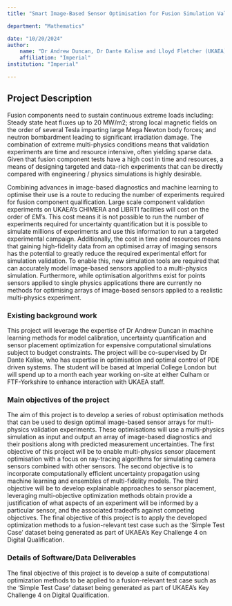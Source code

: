 ```yaml
---
title: "Smart Image-Based Sensor Optimisation for Fusion Simulation Validation"

department: "Mathematics"

date: "10/20/2024"
author: 
    name: "Dr Andrew Duncan, Dr Dante Kalise and Lloyd Fletcher (UKAEA)"
    affiliation: "Imperial"
institution: "Imperial"

---
```

## Project Description

Fusion components need to sustain continuous extreme loads including: Steady state heat fluxes up to 20 MW/m2; strong local magnetic fields on the order of several Tesla imparting large Mega Newton body forces; and neutron bombardment leading to significant irradiation damage. The combination of extreme multi-physics conditions means that validation experiments are time and resource intensive, often yielding sparse data. Given that fusion component tests have a high cost in time and resources, a means of designing targeted and data-rich experiments that can be directly compared with engineering / physics simulations is highly desirable. 

Combining advances in image-based diagnostics and machine learning to optimise their use is a route to reducing the number of experiments required for fusion component qualification. Large scale component validation experiments on UKAEA’s CHIMERA and LIBRTI facilities will cost on the order of £M’s. This cost means it is not possible to run the number of experiments required for uncertainty quantification but it is possible to simulate millions of experiments and use this information to run a targeted experimental campaign. Additionally, the cost in time and resources means that gaining high-fidelity data from an optimised array of imaging sensors has the potential to greatly reduce the required experimental effort for simulation validation. To enable this, new simulation tools are required that can accurately model image-based sensors applied to a multi-physics simulation. Furthermore, while optimisation algorithms exist for points sensors applied to single physics applications there are currently no methods for optimising arrays of image-based sensors applied to a realistic multi-physics experiment. 

### Existing background work
This project will leverage the expertise of Dr Andrew Duncan in machine learning methods for model calibration, uncertainty quantification and sensor placement optimization for expensive computational simulations subject to budget constraints.  The project will be co-supervised by Dr Dante Kalise, who has expertise in optimisation and optimal control of PDE driven systems.   The student will be based at Imperial College London but will spend up to a month each year working on-site at either Culham or FTF-Yorkshire to enhance interaction with UKAEA staff.



### Main objectives of the project

The aim of this project is to develop a series of robust optimisation methods that can be used to design optimal image-based sensor arrays for multi-physics validation experiments. These optimisations will use a multi-physics simulation as input and output an array of image-based diagnostics and their positions along with predicted measurement uncertainties. The first objective of this project will be to enable multi-physics sensor placement optimisation with a focus on ray-tracing algorithms for simulating camera sensors combined with other sensors. The second objective is to incorporate computationally efficient uncertainty propagation using machine learning and ensembles of multi-fidelity models.  The third objective will be to develop explainable approaches to sensor placement, leveraging multi-objective optimization methods obtain provide a justification of what aspects of an experiment will be informed by a particular sensor, and the associated tradeoffs against competing objectives.    The final objective of this project is to apply the developed optimization methods to a fusion-relevant test case such as the ‘Simple Test Case’ dataset being generated as part of UKAEA’s Key Challenge 4 on Digital Qualification.

### Details of Software/Data Deliverables

The final objective of this project is to develop a suite of computational optimization methods to be applied to a fusion-relevant test case such as the ‘Simple Test Case’ dataset being generated as part of UKAEA’s Key Challenge 4 on Digital Qualification.
